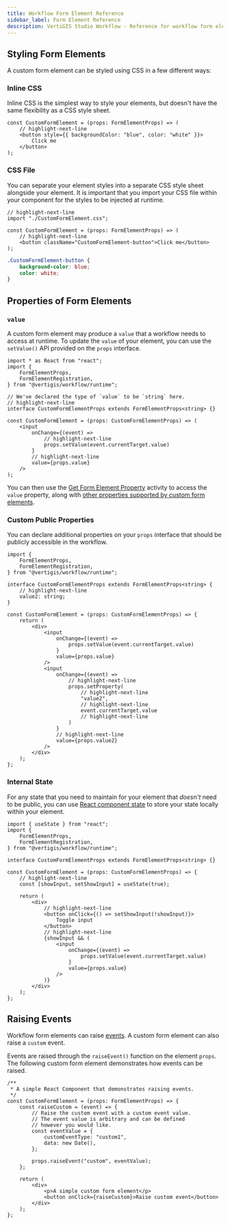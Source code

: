 ```yaml
---
title: Workflow Form Element Reference
sidebar_label: Form Element Reference
description: VertiGIS Studio Workflow - Reference for workflow form elements for web applications
---
```


## Styling Form Elements

A custom form element can be styled using CSS in a few different ways:

### Inline CSS

Inline CSS is the simplest way to style your elements, but doesn't have the same flexibility as a CSS style sheet.

```tsx
const CustomFormElement = (props: FormElementProps) => (
    // highlight-next-line
    <button style={{ backgroundColor: "blue", color: "white" }}>
        Click me
    </button>
);
```

### CSS File

You can separate your element styles into a separate CSS style sheet alongside your element. It is important that you import your CSS file within your component for the styles to be injected at runtime.

```tsx
// highlight-next-line
import "./CustomFormElement.css";

const CustomFormElement = (props: FormElementProps) => (
    // highlight-next-line
    <button className="CustomFormElement-button">Click me</button>
);
```

```css title="CustomFormElement.css"
.CustomFormElement-button {
    background-color: blue;
    color: white;
}
```

## Properties of Form Elements

### `value`

A custom form element may produce a `value` that a workflow needs to access at runtime. To update the `value` of your element, you can use the `setValue()` API provided on the `props` interface.

```tsx
import * as React from "react";
import {
    FormElementProps,
    FormElementRegistration,
} from "@vertigis/workflow/runtime";

// We've declared the type of `value` to be `string` here.
// highlight-next-line
interface CustomFormElementProps extends FormElementProps<string> {}

const CustomFormElement = (props: CustomFormElementProps) => (
    <input
        onChange={(event) =>
            // highlight-next-line
            props.setValue(event.currentTarget.value)
        }
        // highlight-next-line
        value={props.value}
    />
);
```

You can then use the [Get Form Element Property](https://docs.vertigisstudio.com/workflow/latest/help/Default.htm#wf5/help/activities/get-form-element-property.htm) activity to access the `value` property, along with [other properties supported by custom form elements](https://docs.vertigisstudio.com/workflow/latest/help/Default.htm#wf5/help/form-elements/custom.htm#Custom_Form_Element_Properties%3FTocPath%3DForms%7CForm%2520Element%2520Reference%7CCustom%2520Form%2520Elements%7C_____1).

### Custom Public Properties

You can declare additional properties on your `props` interface that should be publicly accessible in the workflow.

```tsx
import {
    FormElementProps,
    FormElementRegistration,
} from "@vertigis/workflow/runtime";

interface CustomFormElementProps extends FormElementProps<string> {
    // highlight-next-line
    value2: string;
}

const CustomFormElement = (props: CustomFormElementProps) => {
    return (
        <div>
            <input
                onChange={(event) =>
                    props.setValue(event.currentTarget.value)
                }
                value={props.value}
            />
            <input
                onChange={(event) =>
                    // highlight-next-line
                    props.setProperty(
                        // highlight-next-line
                        "value2",
                        // highlight-next-line
                        event.currentTarget.value
                        // highlight-next-line
                    )
                }
                // highlight-next-line
                value={props.value2}
            />
        </div>
    );
};
```

### Internal State

For any state that you need to maintain for your element that _doesn't_ need to be public, you can use [React component state](https://reactjs.org/docs/hooks-state.html) to store your state locally within your element.

```tsx
import { useState } from "react";
import {
    FormElementProps,
    FormElementRegistration,
} from "@vertigis/workflow/runtime";

interface CustomFormElementProps extends FormElementProps<string> {}

const CustomFormElement = (props: CustomFormElementProps) => {
    // highlight-next-line
    const [showInput, setShowInput] = useState(true);

    return (
        <div>
            // highlight-next-line
            <button onClick={() => setShowInput(!showInput)}>
                Toggle input
            </button>
            // highlight-next-line
            {showInput && (
                <input
                    onChange={(event) =>
                        props.setValue(event.currentTarget.value)
                    }
                    value={props.value}
                />
            )}
        </div>
    );
};
```

## Raising Events

Workflow form elements can raise [events](https://docs.vertigisstudio.com/workflow/latest/help/Default.htm#wf5/help/forms.htm#Events%3FTocPath%3DForms%7COverview%2520of%2520Forms%7CEvents%7C_____0). A custom form element can also raise a `custom` event.

Events are raised through the `raiseEvent()` function on the element `props`. The following custom form element demonstrates how events can be raised.

```tsx
/**
 * A simple React Component that demonstrates raising events.
 */
const CustomFormElement = (props: FormElementProps) => {
    const raiseCustom = (event) => {
        // Raise the custom event with a custom event value.
        // The event value is arbitrary and can be defined
        // however you would like.
        const eventValue = {
            customEventType: "custom1",
            data: new Date(),
        };

        props.raiseEvent("custom", eventValue);
    };

    return (
        <div>
            <p>A simple custom form element</p>
            <button onClick={raiseCustom}>Raise custom event</button>
        </div>
    );
};
```
